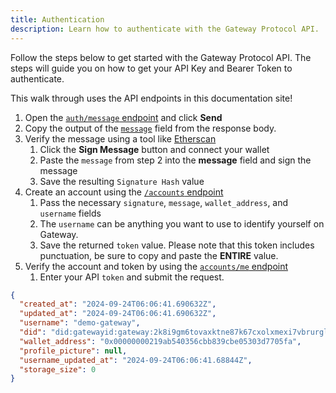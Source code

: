 ```yaml
---
title: Authentication
description: Learn how to authenticate with the Gateway Protocol API.
---
```


Follow the steps below to get started with the Gateway Protocol API. The steps will guide you on how to get your API Key and Bearer Token to authenticate.

<Tip>This walk through uses the API endpoints in this documentation site!</Tip>

1. Open the [`auth/message` endpoint](/developer-guide/api-reference/auth/generate-sign-message) and click **Send**
2. Copy the output of the [`message`](/developer-guide/api-reference/auth/generate-sign-message) field from the response body.
3. Verify the message using a tool like [Etherscan](https://etherscan.io/verifiedSignatures#)
   1. Click the **Sign Message** button and connect your wallet
   2. Paste the `message` from step 2 into the **message** field and sign the message
   3. Save the resulting `Signature Hash` value
4. Create an account using the [`/accounts` endpoint](/developer-guide/api-reference/accounts/create-account)
   1. Pass the necessary `signature`, `message`, `wallet_address`, and `username` fields
   2. The `username` can be anything you want to use to identify yourself on Gateway.
   3. Save the returned `token` value.
      <Note>
        Please note that this token includes punctuation, be sure to copy and
        paste the **ENTIRE** value.
      </Note>
5. Verify the account and token by using the [`accounts/me` endpoint](/developer-guide/api-reference/accounts/get-my-account)
   1. Enter your API `token` and submit the request.

```json Sample Account check response
{
  "created_at": "2024-09-24T06:06:41.690632Z",
  "updated_at": "2024-09-24T06:06:41.690632Z",
  "username": "demo-gateway",
  "did": "did:gatewayid:gateway:2k8i9gm6tovaxktne87k67cxolxmexi7vbrurglmdiwhwuho8pukxvz8eiwhd3fh",
  "wallet_address": "0x00000000219ab540356cbb839cbe05303d7705fa",
  "profile_picture": null,
  "username_updated_at": "2024-09-24T06:06:41.68844Z",
  "storage_size": 0
}
```
